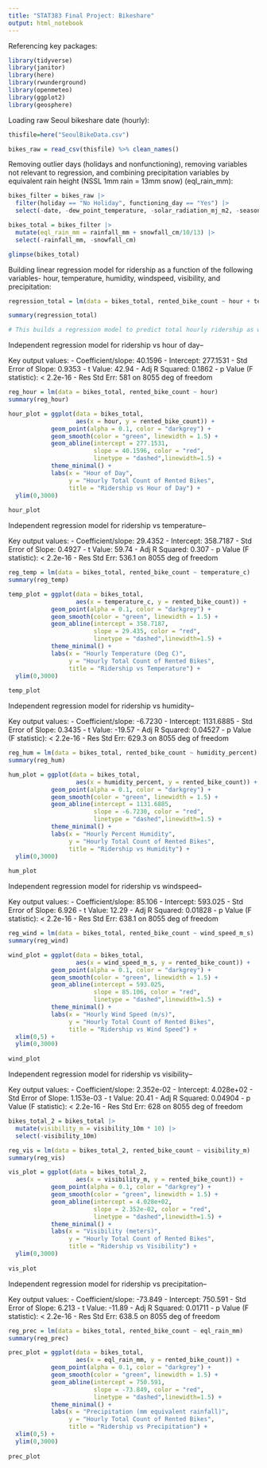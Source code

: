```yaml
---
title: "STAT383 Final Project: Bikeshare"
output: html_notebook
---
```


Referencing key packages:
```r

library(tidyverse)
library(janitor)
library(here)
library(rwunderground)
library(openmeteo)
library(ggplot2)
library(geosphere)

```

Loading raw Seoul bikeshare date (hourly):
```r

thisfile=here("SeoulBikeData.csv")

bikes_raw = read_csv(thisfile) %>% clean_names()

```

Removing outlier days (holidays and nonfunctioning), removing variables not relevant to regression, and combining precipitation variables by equivalent rain height (NSSL 1mm rain = 13mm snow) (eql_rain_mm):
```r

bikes_filter = bikes_raw |> 
  filter(holiday == "No Holiday", functioning_day == "Yes") |> 
  select(-date, -dew_point_temperature, -solar_radiation_mj_m2, -seasons, -holiday, -functioning_day)

bikes_total = bikes_filter |> 
  mutate(eql_rain_mm = rainfall_mm + snowfall_cm/10/13) |> 
  select(-rainfall_mm, -snowfall_cm)

glimpse(bikes_total)

```

Building linear regression model for ridership as a function of the following variables- hour, temperature, humidity, windspeed, visibility, and precipitation:
```r

regression_total = lm(data = bikes_total, rented_bike_count ~ hour + temperature_c + humidity_percent + wind_speed_m_s + visibility_10m + eql_rain_mm)

summary(regression_total) 

# This builds a regression model to predict total hourly ridership as with all variables as inputs, as opposed to drawing intependent trends for each variable.

```

Independent regression model for ridership vs hour of day--

Key output values: 
 - Coefficient/slope: 40.1596
 - Intercept: 277.1531
 - Std Error of Slope: 0.9353
 - t Value: 42.94
 - Adj R Squared: 0.1862
 - p Value (F statistic): < 2.2e-16
 - Res Std Err: 581 on 8055 deg of freedom
 
```r

reg_hour = lm(data = bikes_total, rented_bike_count ~ hour)
summary(reg_hour) 

hour_plot = ggplot(data = bikes_total,
                   aes(x = hour, y = rented_bike_count)) +
            geom_point(alpha = 0.1, color = "darkgrey") +
            geom_smooth(color = "green", linewidth = 1.5) +
            geom_abline(intercept = 277.1531,
                        slope = 40.1596, color = "red",
                        linetype = "dashed",linewidth=1.5) +
            theme_minimal() +
            labs(x = "Hour of Day",
                 y = "Hourly Total Count of Rented Bikes",
                 title = "Ridership vs Hour of Day") +
  ylim(0,3000)
                   
hour_plot

```

Independent regression model for ridership vs temperature--

Key output values: 
 - Coefficient/slope: 29.4352
 - Intercept: 358.7187
 - Std Error of Slope: 0.4927
 - t Value: 59.74
 - Adj R Squared: 0.307
 - p Value (F statistic): < 2.2e-16
 - Res Std Err: 536.1 on 8055 deg of freedom
 
```r

reg_temp = lm(data = bikes_total, rented_bike_count ~ temperature_c)
summary(reg_temp) 

temp_plot = ggplot(data = bikes_total,
                   aes(x = temperature_c, y = rented_bike_count)) +
            geom_point(alpha = 0.1, color = "darkgrey") +
            geom_smooth(color = "green", linewidth = 1.5) +
            geom_abline(intercept = 358.7187,
                        slope = 29.435, color = "red",
                        linetype = "dashed",linewidth=1.5) +
            theme_minimal() +
            labs(x = "Hourly Temperature (Deg C)",
                 y = "Hourly Total Count of Rented Bikes",
                 title = "Ridership vs Temperature") +
  ylim(0,3000)
                   
temp_plot

```

Independent regression model for ridership vs humidity--

Key output values: 
 - Coefficient/slope: -6.7230
 - Intercept: 1131.6885
 - Std Error of Slope: 0.3435
 - t Value: -19.57
 - Adj R Squared: 0.04527
 - p Value (F statistic): < 2.2e-16
 - Res Std Err: 629.3 on 8055 deg of freedom
 
```r

reg_hum = lm(data = bikes_total, rented_bike_count ~ humidity_percent)
summary(reg_hum) 

hum_plot = ggplot(data = bikes_total,
                   aes(x = humidity_percent, y = rented_bike_count)) +
            geom_point(alpha = 0.1, color = "darkgrey") +
            geom_smooth(color = "green", linewidth = 1.5) +
            geom_abline(intercept = 1131.6885,
                        slope = -6.7230, color = "red",
                        linetype = "dashed",linewidth=1.5) +
            theme_minimal() +
            labs(x = "Hourly Percent Humidity",
                 y = "Hourly Total Count of Rented Bikes",
                 title = "Ridership vs Humidity") +
  ylim(0,3000)
                   
hum_plot

```

Independent regression model for ridership vs windspeed-- 

Key output values: 
 - Coefficient/slope: 85.106
 - Intercept: 593.025
 - Std Error of Slope: 6.926
 - t Value: 12.29
 - Adj R Squared: 0.01828
 - p Value (F statistic): < 2.2e-16
 - Res Std Err: 638.1 on 8055 deg of freedom
 
```r

reg_wind = lm(data = bikes_total, rented_bike_count ~ wind_speed_m_s)
summary(reg_wind) 

wind_plot = ggplot(data = bikes_total,
                   aes(x = wind_speed_m_s, y = rented_bike_count)) +
            geom_point(alpha = 0.1, color = "darkgrey") +
            geom_smooth(color = "green", linewidth = 1.5) +
            geom_abline(intercept = 593.025,
                        slope = 85.106, color = "red",
                        linetype = "dashed",linewidth=1.5) +
            theme_minimal() +
            labs(x = "Hourly Wind Speed (m/s)",
                 y = "Hourly Total Count of Rented Bikes",
                 title = "Ridership vs Wind Speed") +
  xlim(0,5) +
  ylim(0,3000)
                   
wind_plot

```

Independent regression model for ridership vs visibility-- 

Key output values: 
 - Coefficient/slope: 2.352e-02
 - Intercept: 4.028e+02
 - Std Error of Slope: 1.153e-03
 - t Value: 20.41
 - Adj R Squared: 0.04904
 - p Value (F statistic): < 2.2e-16
 - Res Std Err: 628 on 8055 deg of freedom
 
```r
bikes_total_2 = bikes_total |> 
  mutate(visibility_m = visibility_10m * 10) |> 
  select(-visibility_10m)

reg_vis = lm(data = bikes_total_2, rented_bike_count ~ visibility_m)
summary(reg_vis) 

vis_plot = ggplot(data = bikes_total_2,
                   aes(x = visibility_m, y = rented_bike_count)) +
            geom_point(alpha = 0.1, color = "darkgrey") +
            geom_smooth(color = "green", linewidth = 1.5) +
            geom_abline(intercept = 4.028e+02,
                        slope = 2.352e-02, color = "red",
                        linetype = "dashed",linewidth=1.5) +
            theme_minimal() +
            labs(x = "Visibility (meters)",
                 y = "Hourly Total Count of Rented Bikes",
                 title = "Ridership vs Visibility") +
  ylim(0,3000)
                   
vis_plot

```

Independent regression model for ridership vs precipitation--

Key output values: 
 - Coefficient/slope: -73.849
 - Intercept: 750.591
 - Std Error of Slope: 6.213
 - t Value: -11.89
 - Adj R Squared: 0.01711
 - p Value (F statistic): < 2.2e-16
 - Res Std Err: 638.5 on 8055 deg of freedom
 
```r

reg_prec = lm(data = bikes_total, rented_bike_count ~ eql_rain_mm)
summary(reg_prec) 

prec_plot = ggplot(data = bikes_total,
                   aes(x = eql_rain_mm, y = rented_bike_count)) +
            geom_point(alpha = 0.1, color = "darkgrey") +
            geom_smooth(color = "green", linewidth = 1.5) +
            geom_abline(intercept = 750.591,
                        slope = -73.849, color = "red",
                        linetype = "dashed",linewidth=1.5) +
            theme_minimal() +
            labs(x = "Precipitation (mm equivalent rainfall)",
                 y = "Hourly Total Count of Rented Bikes",
                 title = "Ridership vs Precipitation") +
  xlim(0,5) +
  ylim(0,3000)
                   
prec_plot

```




